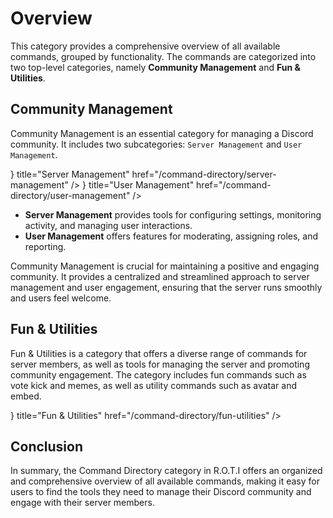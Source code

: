 
# Overview

This category provides a comprehensive overview of all available commands, grouped by functionality. The commands are categorized into two top-level categories, namely **Community Management** and **Fun & Utilities**.

## Community Management

Community Management is an essential category for managing a Discord community. It includes two subcategories: `Server Management` and `User Management`.

<Cards>
  <Card icon={<Bolt />} title="Server Management" href="/command-directory/server-management" />
  <Card icon={<UserCog />} title="User Management" href="/command-directory/user-management" />
</Cards>

- **Server Management** provides tools for configuring settings, monitoring activity, and managing user interactions.
- **User Management** offers features for moderating, assigning roles, and reporting.

Community Management is crucial for maintaining a positive and engaging community. It provides a centralized and streamlined approach to server management and user engagement, ensuring that the server runs smoothly and users feel welcome.

## Fun & Utilities

Fun & Utilities is a category that offers a diverse range of commands for server members, as well as tools for managing the server and promoting community engagement. The category includes fun commands such as vote kick and memes, as well as utility commands such as avatar and embed.

<Cards>
<Card icon={<Component />} title="Fun & Utilities" href="/command-directory/fun-utilities" />
</Cards>

## <span className="txp">Conclusion</span>

In summary, the Command Directory category in R.O.T.I offers an organized and comprehensive overview of all available commands, making it easy for users to find the tools they need to manage their Discord community and engage with their server members.